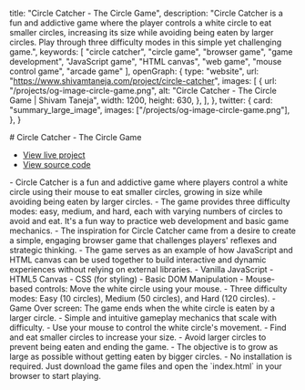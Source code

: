 
  title: "Circle Catcher - The Circle Game",
  description: "Circle Catcher is a fun and addictive game where the player controls a white circle to eat smaller circles, increasing its size while avoiding being eaten by larger circles. Play through three difficulty modes in this simple yet challenging game.",
  keywords: [
    "circle catcher",
    "circle game",
    "browser game",
    "game development",
    "JavaScript game",
    "HTML canvas",
    "web game",
    "mouse control game",
    "arcade game"
  ],
  openGraph: {
    type: "website",
    url: "https://www.shivamtaneja.com/project/circle-catcher",
    images: [
      {
        url: "/projects/og-image-circle-game.png",
        alt: "Circle Catcher - The Circle Game | Shivam Taneja",
        width: 1200,
        height: 630,
      },
    ],
  },
  twitter: {
    card: "summary_large_image",
    images: ["/projects/og-image-circle-game.png"],
  },
}

<Wrapper>
  # Circle Catcher - The Circle Game

  - [View live project](https://circle-game.shivamtaneja.com/)
  - [View source code](https://github.com/shiivamtaneja/circle-game)

  <SubSection title="About The Project">
  - Circle Catcher is a fun and addictive game where players control a white circle using their mouse to eat smaller circles, growing in size while avoiding being eaten by larger circles.
  - The game provides three difficulty modes: easy, medium, and hard, each with varying numbers of circles to avoid and eat. It's a fun way to practice web development and basic game mechanics.
  </SubSection>

  <SubSection title="Inspiration">
    - The inspiration for Circle Catcher came from a desire to create a simple, engaging browser game that challenges players' reflexes and strategic thinking.
    - The game serves as an example of how JavaScript and HTML canvas can be used together to build interactive and dynamic experiences without relying on external libraries.
  </SubSection>

  <SubSection title="Technologies Used">
    - Vanilla JavaScript
    - HTML5 Canvas
    - CSS (for styling)
    - Basic DOM Manipulation
  </SubSection>

  <SubSection title="Features">
    - Mouse-based controls: Move the white circle using your mouse.
    - Three difficulty modes: Easy (10 circles), Medium (50 circles), and Hard (120 circles).
    - Game Over screen: The game ends when the white circle is eaten by a larger circle.
    - Simple and intuitive gameplay mechanics that scale with difficulty.
  </SubSection>

  <SubSection title="How to Play">
    - Use your mouse to control the white circle's movement.
    - Find and eat smaller circles to increase your size.
    - Avoid larger circles to prevent being eaten and ending the game.
    - The objective is to grow as large as possible without getting eaten by bigger circles.
  </SubSection>

  <SubSection title="Installation">
    - No installation is required. Just download the game files and open the `index.html` in your browser to start playing.
  </SubSection>
</Wrapper>